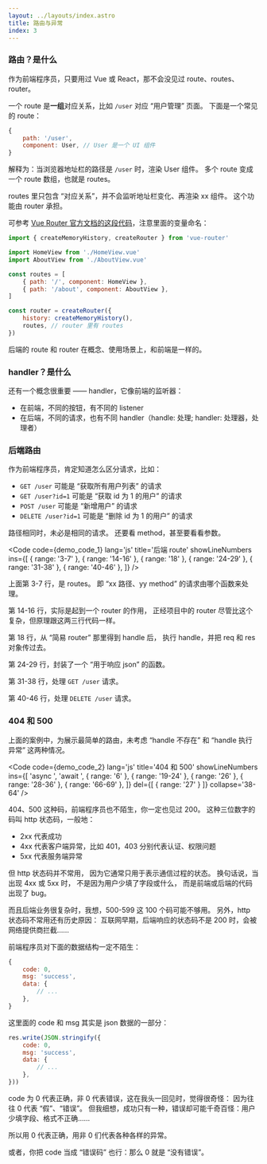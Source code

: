 ```yaml
---
layout: ../layouts/index.astro
title: 路由与异常
index: 3
---
```



### 路由？是什么

作为前端程序员，只要用过 Vue 或 React，那不会没见过 route、routes、router。

一个 route 是**一组**对应关系，比如 `/user` 对应 “用户管理” 页面。
下面是一个常见的 route：
``` js
{
    path: '/user',
    component: User, // User 是一个 UI 组件
}
```

解释为：当浏览器地址栏的路径是 `/user` 时，渲染 User 组件。
多个 route 变成一个 route 数组，也就是 routes。

routes 里只包含 “对应关系”，并不会监听地址栏变化、再渲染 xx 组件。
这个功能由 router 承担。

可参考 [Vue Router 官方文档的这段代码](https://router.vuejs.org/guide/#Creating-the-router-instance)，注意里面的变量命名：

``` js /(vue-router)|(routes)|(router)/
import { createMemoryHistory, createRouter } from 'vue-router'

import HomeView from './HomeView.vue'
import AboutView from './AboutView.vue'

const routes = [
    { path: '/', component: HomeView },
    { path: '/about', component: AboutView },
]

const router = createRouter({
    history: createMemoryHistory(),
    routes, // router 里有 routes
})
```
后端的 route 和 router 在概念、使用场景上，和前端是一样的。

### handler？是什么

还有一个概念很重要 —— handler，它像前端的监听器：
+ 在前端，不同的按钮，有不同的 listener
+ 在后端，不同的请求，也有不同 handler（handle: 处理; handler: 处理器，处理者）

### 后端路由

作为前端程序员，肯定知道怎么区分请求，比如：
+ `GET /user` 可能是 “获取所有用户列表” 的请求
+ `GET /user?id=1` 可能是 “获取 id 为 1 的用户” 的请求
+ `POST /user` 可能是 “新增用户” 的请求
+ `DELETE /user?id=1` 可能是 “删除 id 为 1 的用户” 的请求

路径相同时，未必是相同的请求。
还要看 method，甚至要看看参数。

<Code
  code={demo_code_1}
  lang='js'
  title='后端 route'
  showLineNumbers
  ins={[
    { range: '3-7' },
    { range: '14-16' },
    { range: '18' },
    { range: '24-29' },
    { range: '31-38' },
    { range: '40-46' },
  ]}
/>

上面第 3-7 行，是 routes。
即 “xx 路径、yy method” 的请求由哪个函数来处理。

第 14-16 行，实际是起到一个 router 的作用，
正经项目中的 router 尽管比这个复杂，但原理跟这两三行代码一样。

第 18 行，从 “简易 router” 那里得到 handle 后，
执行 handle，并把 req 和 res 对象传过去。

第 24-29 行，封装了一个 “用于响应 json” 的函数。

第 31-38 行，处理 `GET /user` 请求。

第 40-46 行，处理 `DELETE /user` 请求。

### 404 和 500
上面的案例中，为展示最简单的路由，未考虑 “handle 不存在” 和 “handle 执行异常” 这两种情况。

<Code
  code={demo_code_2}
  lang='js'
  title='404 和 500'
  showLineNumbers
  ins={[
    'async ',
    'await ',
    { range: '6' },
    { range: '19-24' },
    { range: '26' },
    { range: '28-36' },
    { range: '66-69' },
  ]}
  del={[
    { range: '27' }
  ]}
  collapse='38-64'
/>

404、500 这种码，前端程序员也不陌生，你一定也见过 200。
这种三位数字的码叫 http 状态码，一般地：
+ 2xx 代表成功
+ 4xx 代表客户端异常，比如 401，403 分别代表认证、权限问题
+ 5xx 代表服务端异常

但 http 状态码并不常用，
因为它通常只用于表示通信过程的状态。
换句话说，当出现 4xx 或 5xx 时，
不是因为用户少填了字段或什么，
而是前端或后端的代码出现了 bug。

而且后端业务很复杂时，我想，500-599 这 100 个码可能不够用。
另外，http 状态码不常用还有历史原因：
互联网早期，后端响应的状态码不是 200 时，会被网络提供商拦截……

前端程序员对下面的数据结构一定不陌生：
``` js mark={2}
{
    code: 0,
    msg: 'success',
    data: {
        // ...
    },
}
```

这里面的 code 和 msg 其实是 json 数据的一部分：
``` js mark={2}
res.write(JSON.stringify({
    code: 0,
    msg: 'success',
    data: {
        // ...
    },
}))
```

code 为 0 代表正确，非 0 代表错误，这在我头一回见时，觉得很奇怪：
因为往往 0 代表 “假”、“错误”。
但我细想，成功只有一种，错误却可能千奇百怪：用户少填字段、格式不正确……

所以用 0 代表正确，用非 0 们代表各种各样的异常。

或者，你把 code 当成 “错误码” 也行：那么 0 就是 “没有错误”。
